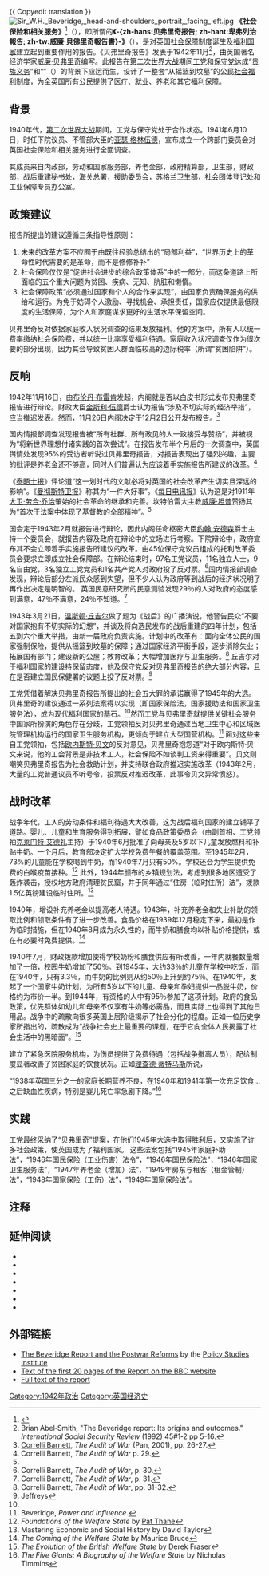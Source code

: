 {{ Copyedit translation }}
{{noteTA
|1=zh-hans:zh-hans:贝弗里奇报告; zh-hant:卑弗列治報告; zh-tw:貝佛里奇報告書
|2=贝弗里奇; zh-hant:卑弗列治; zh-tw:貝佛里奇
}}
[[File:Sir_W.H._Beveridge,_head-and-shoulders_portrait,_facing_left.jpg|thumb]]
'''《社会保险和相关服务》'''<ref name="Original report title page">{{cite web|last1=Beveridge|first1=William|title=Social Insurance and Allied Services|url=http://www.bl.uk/onlinegallery/takingliberties/staritems/712beveridgereportpic.html|website=British Library|publisher=BL|accessdate=8 July 2014|ref=Original report title page|deadurl=yes|archiveurl=https://web.archive.org/web/20140714233116/http://www.bl.uk/onlinegallery/takingliberties/staritems/712beveridgereportpic.html|archivedate=2014-07-14}}</ref>（{{lang-en|'''Social Insurance and Allied Services'''}}），即所谓的'''《-{zh-hans:贝弗里奇报告; zh-hant:卑弗列治報告; zh-tw:威廉·貝佛里奇報告書}-》'''（{{lang-en|'''Beveridge Report'''}}），是对英国[[社会保障|社会保障]]制度诞生及[[福利国家|福利国家]]建立起到重要作用的报告。《贝弗里奇报告》发表于1942年11月<ref>Brian Abel‐Smith, "The Beveridge report: Its origins and outcomes." ''International Social Security Review'' (1992) 45#1‐2 pp 5-16.</ref>，由英国著名经济学家[[威廉·贝弗里奇|威廉·贝弗里奇]]编写。此报告在[[第二次世界大战|第二次世界大战]]期间[[工党_(英国)|工党]]和[[保守党|保守党]]达成“[[贵族义务|贵族义务]]”和“{{link-en|共识政治|post-war consensus}}”（{{lang-en|collectivist consensus}}）的背景下应运而生，设计了一整套“从摇篮到坟墓”的公民[[社会福利|社会福利]]制度，为全英国所有公民提供了医疗、就业、养老和其它福利保障。

==背景==
1940年代，[[第二次世界大战|第二次世界大战]]期间，工党与保守党处于合作状态。1941年6月10日，时任下院议员、不管部大臣的[[亚瑟·格林伍德|亚瑟·格林伍德]]，宣布成立一个跨部门委员会对英国社会保险和相关服务进行全面调查。

{{quote|委员会的目的是对现有国家社会保险及相关服务计划（包括工伤补偿）进行调查，尤其是各计划间的相互联系，并提供政策建议。}}

其成员来自内政部，劳动和国家服务部，养老金部，政府精算部，卫生部，财政部，战后重建秘书处，海关总署，援助委员会，苏格兰卫生部，社会团体登记处和工业保障专员办公室。

==政策建议==
报告所提出的建议遵循三条指导性原则：
# 未来的改革方案不应囿于由既往经验总结出的“局部利益”，“世界历史上的革命性时代需要的是革命，而不是修修补补”
# 社会保险仅仅是“促进社会进步的综合政策体系”中的一部分，而这条道路上所面临的五个重大问题为贫困、疾病、无知、肮脏和懒惰。
# 社会保障政策“必须通过国家和个人的合作来实现”，由国家负责确保服务的供给和运行。为免于妨碍个人激励、寻找机会、承担责任，国家应仅提供最低限度的生活保障，为个人和家庭谋求更好的生活水平保留空间。

贝弗里奇反对依据家庭收入状况调查的结果发放福利。他的方案中，所有人以统一费率缴纳社会保险费，并以统一比率享受福利待遇。家庭收入状况调查仅作为很次要的部分出现，因为其会导致贫困人群面临较高的边际税率（所谓“贫困陷阱”）。

==反响==
1942年11月16日，由[[布伦丹·布雷肯|布伦丹·布雷肯]]发起，内阁就是否以白皮书形式发布贝弗里奇报告进行辩论。财政大臣[[金斯利·伍德|金斯利·伍德]]爵士认为报告“涉及不切实际的经济举措”，应当推迟发表。然而，11月26日内阁决定于12月2日公开发布报告。<ref>[[Correlli_Barnett|Correlli Barnett]], ''The Audit of War'' (Pan, 2001), pp. 26-27.</ref>

国内情报部调查发现报告被“所有社群、所有政见的人一致接受与赞扬”，并被视为“将新世界理想付诸实践的首次尝试”。在报告发布半个月后的一次调查中，英国舆情处发现95%的受访者听说过贝弗里奇报告，对报告表现出了强烈兴趣，主要的批评是养老金还不够高，同时人们普遍认为应该着手实施报告所建议的改革。<ref name="Barnett, p. 29">Correlli Barnett, ''The Audit of War'' p. 29.</ref>

《[[泰晤士报|泰晤士报]]》评论道“这一划时代的文献必将对英国的社会改革产生切实且深远的影响”。《[[卫报|曼彻斯特卫报]]》称其为“一件大好事”。《[[每日电讯报|每日电讯报]]》认为这是对1911年[[大卫·劳合·乔治|大卫·劳合·乔治]]肇始的社会革命的继承和完善。坎特伯雷大主教[[威廉·坦普|威廉·坦普]]赞扬其为“首次于法案中体现了基督教的全部精神”。<ref name="Barnett, p. 29" />

国会定于1943年2月就报告进行辩论，因此内阁任命枢密大臣[[约翰·安德森|约翰·安德森]]爵士主持一个委员会，就报告内容及政府在辩论中的立场进行考察。下院辩论中，政府宣布其不会立即着手实施报告所建议的改革。由45位保守党议员组成的托利改革委员会要求立即成立社会保障部。在辩论结束时，97名工党议员，11名独立人士，9名自由党，3名独立工党党员和1名共产党人对政府投了反对票。<ref>Correlli Barnett, ''The Audit of War'', p. 30.</ref>国内情报部调查发现，辩论后部分左派民众感到失望，但不少人认为政府等到战后的经济状况明了再作出决定是明智的。 英国民意研究所的民意测验发现29％的人对政府的态度感到满意，47％不满意，24％不知道。<ref>Correlli Barnett, ''The Audit of War'', p. 31.</ref>

1943年3月21日，[[温斯顿·丘吉尔|温斯顿·丘吉尔]]做了题为《战后》的广播演说，他警告民众“不要对国家抱有不切实际的幻想”，并谈及将向选民发布的战后重建的四年计划，包括五到六个重大举措，由新一届政府负责实施。计划中的改革有：面向全体公民的国家强制保险，提供从摇篮到坟墓的保障；通过国家经济平衡手段，逐步消除失业；拓展国有部门；建设新的公屋；教育改革；大幅增加医疗与卫生服务。<ref>Correlli Barnett, ''The Audit of War'', pp. 31-32.</ref> 丘吉尔对于福利国家的建设持保留态度，他及保守党反对贝弗里奇报告的绝大部分内容，且在是否建立国民保健署的议题上投了反对票。<ref name="Jeffreys">Jeffreys</ref>

工党凭借着解决贝弗里奇报告所提出的社会五大罪的承诺赢得了1945年的大选。贝弗里奇的建议通过一系列法案得以实现（即国家保险法，国家援助法和国家卫生服务法），成为现代福利国家的基石。<ref name="Jeffreys"/>然而工党与贝弗里奇就提供关键社会服务中国家所扮演的角色存在分歧，工党领袖反对贝弗里奇通过当地卫生中心和区域医院管理机构运行的国家卫生服务机构，更倾向于建立大型国营机构。<ref>Beveridge, ''Power and Influence''.</ref> 面对这些来自工党领袖，包括[[欧内斯特·贝文|欧内斯特·贝文]]的反对意见，贝弗里奇抱怨道“对于欧内斯特·贝文来说，他的工会背景是非技术工人，社会保险不如谈判工资来得重要”。贝文则嘲笑贝弗里奇报告为社会救助计划，并支持联合政府推迟实施改革（1943年2月，大量的工党普通议员不听号令，投票反对推迟改革，此事令贝文异常愤怒）。

==战时改革==
战争年代，工人的劳动条件和福利待遇大大改善，这为战后福利国家的建立铺平了道路。婴儿、儿童和生育服务得到拓展，譬如食品政策委员会（由副首相、工党领袖[[克莱门特·艾德礼|克莱门特·艾德礼]]主持）于1940年6月批准了向母亲及5岁以下儿童发放燃料和补贴牛奶。一个月后，教育部决定扩大学校免费午餐的覆盖范围。至1945年2月，73%的儿童能在学校喝到牛奶，而1940年7月只有50%。学校还会为学生提供免费的白喉疫苗接种。<ref>''Foundations of the Welfare State'' by [[Pat_Thane|Pat Thane]]</ref> 此外，1944年颁布的乡镇规划法，考虑到很多地区遭受了轰炸袭击，授权地方政府清理贫民窟，并于同年通过“住房（临时住所）法”，拨款1.5亿英镑建设临时住所。<ref>Mastering Economic and Social History by David Taylor</ref>

1940年，增设补充养老金以提高老人待遇。1943年，补充养老金和失业补助的领取比例和领取条件有了进一步改善。食品价格在1939年12月稳定下来，最初是作为临时措施，但在1940年8月成为永久性的，而牛奶和膳食均以补贴价格提供，或在有必要时免费提供。<ref>''The Coming of the Welfare State'' by Maurice Bruce</ref>

1940年7月，财政拨款增加使得学校奶粉和膳食供应有所改善，一年内就餐数量增加了一倍，校园牛奶增加了50％。到1945年，大约33％的儿童在学校中吃饭，而在1940年，只有3.3％，而牛奶的比例则从约50％上升到约75％。在1940年，发起了一个国家牛奶计划，为所有5岁以下的儿童、母亲和孕妇提供一品脱牛奶，价格约为市价一半。到1944年，有资格的人中有95％参加了这项计划。政府的食品政策，优先群体如幼儿和母亲不仅享有牛奶等必需品，而且实际上也得到了其他日用品。战争中的疏散向很多英国上层阶级揭示了社会分化的程度。正如一位历史学家所指出的，疏散成为“战争社会史上最重要的课题，在于它向全体人民揭露了社会生活中的黑暗面”。<ref>''The Evolution of the British Welfare State'' by Derek Fraser</ref>

建立了紧急医院服务机构，为伤员提供了免费待遇（包括战争撤离人员），配给制度显著改善了贫困家庭的饮食状况。正如[[理查德·蒂特马斯|理查德·蒂特马斯]]所说，

“1938年英国三分之一的家庭长期营养不良，在1940年和1941年第一次充足饮食... 之后缺血性疾病，特别是婴儿死亡率急剧下降。”<ref>''The Five Giants: A Biography of the Welfare State'' by Nicholas Timmins</ref>

==实践==
工党最终采纳了“贝弗里奇”提案，在他们1945年大选中取得胜利后，又实施了许多社会政策，使英国成为了福利国家。 这些法案包括“1945年家庭补助法”，“1946年国民保险（工业伤害）法令”，“1946年国民保险法”，“1946年国家卫生服务法”，“1947年养老金（增加）法”，“1949年房东与租客（租金管制）法”，“1948年国家保险（工伤）法”，“1949年国家保险法”。

==注释==
{{reflist|2}}
==延伸阅读==
*{{cite book|editor1-last=Jefferys|editor1-first=Kevin|title=War and Reform: British Politics during the Second World War|date=1994|publisher=Manchester Univ. Press|location=Manchester|isbn=9780719039706}}
*{{cite book|last1=Addison|first1=Paul|title=The Road to 1945: British Politics and the Second World War|date=1975|publisher=Jonathan Cape|location=London|isbn=9780224011594}}
*{{cite book|last1=Beveridge|first1=Janet|title=Beveridge and his Plan|date=1954|publisher=Hodder and Stoughton|location=London|oclc=583217231}}
*{{cite book|last1=Harris|first1=José|title=William Beveridge: A Biography|date=1997|publisher=Clarendon Press|location=Oxford|isbn=9780198206859|edition=2nd}}
*{{cite book|editor1-last=Hills|editor1-first=John et al.|title=Beveridge and Social Security: An International Retrospective|date=1994|publisher=Clarendon Press|location=Oxford|isbn=9780198288060}}
*{{cite book|last1=Timmins|first1=Nicholas|title=The Five Giants: A Biography of the Welfare State|date=1995|publisher=HarperCollins|location=London|isbn=9780002553889}}
*{{cite journal|last1=Abel‐Smith|first1=Brian|title=The Beveridge report: Its origins and outcomes|journal=International Social Security Review|date=1992|volume=45|issue=1-2|pages=5–16|url=http://onlinelibrary.wiley.com/doi/10.1111/j.1468-246X.1992.tb00900.x/full|access-date=2017-06-25|archive-date=2017-08-28|archive-url=https://web.archive.org/web/20170828062745/http://onlinelibrary.wiley.com/doi/10.1111/j.1468-246X.1992.tb00900.x/full|dead-url=no}}
==外部链接==
*[http://www.psi.org.uk/publications/archivepdfs/Victims/VV2.pdf The Beveridge Report and the Postwar Reforms]{{Wayback|url=http://www.psi.org.uk/publications/archivepdfs/Victims/VV2.pdf |date=20180417183527 }} by the [[Policy_Studies_Institute|Policy Studies Institute]]
*[http://news.bbc.co.uk/1/shared/bsp/hi/pdfs/19_07_05_beveridge.pdf Text of the first 20 pages of the Report on the BBC website]{{Wayback|url=http://news.bbc.co.uk/1/shared/bsp/hi/pdfs/19_07_05_beveridge.pdf |date=20170730032349 }}
*[http://www.sochealth.co.uk/public-health-and-wellbeing/beveridge-report/ Full text of the report]{{Wayback|url=http://www.sochealth.co.uk/public-health-and-wellbeing/beveridge-report/ |date=20140217231049 }}

[[Category:1942年政治|Category:1942年政治]]
[[Category:英国经济史|Category:英国经济史]]